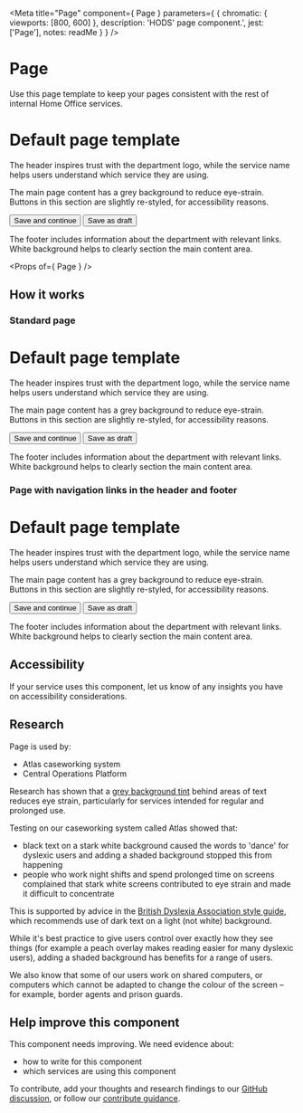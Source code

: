 
<Meta
  title="Page"
  component={ Page }
  parameters={ {
    chromatic: { viewports: [800, 600] },
    description: 'HODS\' page component.',
    jest: ['Page'],
    notes: readMe
  } }
/>

# Page

Use this page template to keep your pages consistent with the rest of internal Home Office services.

<Preview withToolbar>
  <Story name="Page">
    <Page
      serviceName="Service name"
      footerNavigation={[
        { href: '/feedback', text: 'Feedback' },
        { href: '/help', text: 'Help' },
        { href: 'https://gov.uk/', text: 'Gov.UK home' }
      ]}
    >
      <h1>Default page template</h1>
      <p>The header inspires trust with the department logo, while the service name helps users understand which service they are using.</p>
      <p>The main page content has a grey background to reduce eye-strain. Buttons in this section are slightly re-styled, for accessibility reasons.</p>
      <ButtonGroup>
        <Button>Save and continue</Button>
        <Button classModifiers="secondary">Save as draft</Button>
      </ButtonGroup>
      <p>The footer includes information about the department with relevant links. White background helps to clearly section the main content area.</p>
    </Page>
  </Story>
</Preview>

<Props of={ Page } />

## How it works
### Standard page

<Preview>
  <Story name="Standard">
    <Page>
      <h1>Default page template</h1>
      <p>The header inspires trust with the department logo, while the service name helps users understand which service they are using.</p>
      <p>The main page content has a grey background to reduce eye-strain. Buttons in this section are slightly re-styled, for accessibility reasons.</p>
      <ButtonGroup>
        <Button>Save and continue</Button>
        <Button classModifiers="secondary">Save as draft</Button>
      </ButtonGroup>
      <p>The footer includes information about the department with relevant links. White background helps to clearly section the main content area.</p>
    </Page>
  </Story>
</Preview>

### Page with navigation links in the header and footer

<Preview>
  <Story name="Navigation">
    <Page
      accountHref="#/my-account"
      serviceName="Service name"
      signOutHref="#/auth/sign-out"
      username="User name"
      navigation={[
        { href: '/styles', text: 'Styles' },
        { href: '/components', text: 'Components' },
        { href: '/patterns', text: 'Patterns' },
        { href: '/resources', text: 'Resources' },
        { href: '/get-involved', text: 'Get involved' }
      ]}
      footerNavigation={[
        { href: '/feedback', text: 'Feedback' },
        { href: '/help', text: 'Help' },
        { href: 'https://gov.uk/', text: 'Gov.UK home' }
      ]}
      footerContent="Copyright 2020 Crown copyright"
    >
      <h1>Default page template</h1>
      <p>The header inspires trust with the department logo, while the service name helps users understand which service they are using.</p>
      <p>The main page content has a grey background to reduce eye-strain. Buttons in this section are slightly re-styled, for accessibility reasons.</p>
      <ButtonGroup>
        <Button>Save and continue</Button>
        <Button classModifiers="secondary">Save as draft</Button>
      </ButtonGroup>
      <p>The footer includes information about the department with relevant links. White background helps to clearly section the main content area.</p>
    </Page>
  </Story>
</Preview>


## Accessibility

If your service uses this component, let us know of any insights you have on accessibility considerations.

## Research

Page is used by:

- Atlas caseworking system
- Central Operations Platform

Research has shown that a [grey background tint](https://design.homeoffice.gov.uk/styles/colour) behind areas of text reduces eye strain, particularly for services intended for regular and prolonged use.

Testing on our caseworking system called Atlas showed that:

- black text on a stark white background caused the words to 'dance' for dyslexic users and adding a shaded background stopped this from happening
- people who work night shifts and spend prolonged time on screens complained that stark white screens contributed to eye strain and made it difficult to concentrate

This is supported by advice in the [British Dyslexia Association style guide](https://www.bdadyslexia.org.uk/advice/employers/creating-a-dyslexia-friendly-workplace/dyslexia-friendly-style-guide), which recommends use of dark text on a light (not white) background.

While it's best practice to give users control over exactly how they see things (for example a peach overlay makes reading easier for many dyslexic users), adding a shaded background has benefits for a range of users.

We also know that some of our users work on shared computers, or computers which cannot be adapted to change the colour of the screen – for example, border agents and prison guards.

## Help improve this component

This component needs improving. We need evidence about:

- how to write for this component
- which services are using this component

To contribute, add your thoughts and research findings to our [GitHub discussion](https://github.com/UKHomeOffice/design-system/discussions/399), or follow our [contribute guidance](/contribute).
